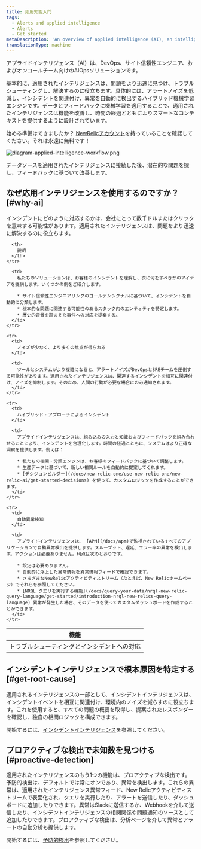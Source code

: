 ```yaml
---
title: 応用知能入門
tags:
  - Alerts and applied intelligence
  - Alerts
  - Get started
metaDescription: 'An overview of applied intelligence (AI), an intelligent AIOps solution for your alerting systems in New Relic.'
translationType: machine
---
```



アプライドインテリジェンス（AI）は、DevOps、サイト信頼性エンジニア、およびオンコールチーム向けのAIOpsソリューションです。

基本的に、適用されたインテリジェンスは、問題をより迅速に見つけ、トラブルシューティングし、解決するのに役立ちます。具体的には、アラートノイズを低減し、インシデントを関連付け、異常を自動的に検出するハイブリッド機械学習エンジンです。データとフィードバックに機械学習を適用することで、適用されたインテリジェンスは機能を改善し、時間の経過とともによりスマートなコンテキストを提供するように設計されています。

始める準備はできましたか？ [NewRelicアカウント](https://newrelic.com/signup)を持っていることを確認してください。それは永遠に無料です！

<img
  title="diagram-applied-intelligence-workflow.png"
  alt="diagram-applied-intelligence-workflow.png"
  src={diagramAppliedIntelligenceWorkflow}
/>

<figcaption>
  データソースを適用されたインテリジェンスに接続した後、潜在的な問題を探し、フィードバックに基づいて改善します。
</figcaption>

## なぜ応用インテリジェンスを使用するのですか？ [#why-ai]

インシデントにどのように対応するかは、会社にとって数千ドルまたはクリックを意味する可能性があります。適用されたインテリジェンスは、問題をより迅速に解決するのに役立ちます。

<table>
  <thead>
    <tr>
      <th style={{ width: "150px" }}>
        機能
      </th>

      <th>
        説明
      </th>
    </tr>
  </thead>

  <tbody>
    <tr>
      <td>
        トラブルシューティングとインシデントへの対応
      </td>

      <td>
        私たちのソリューションは、お客様のインシデントを理解し、次に何をすべきかのアイデアを提供します。いくつかの例をご紹介します。

        * サイト信頼性エンジニアリングのゴールデンシグナルに基づいて、インシデントを自動的に分類します。
        * 根本的な問題に関連する可能性のあるスタック内のエンティティを特定します。
        * 歴史的背景を踏まえた事件への対応を提案する。
      </td>
    </tr>

    <tr>
      <td>
        ノイズが少なく、より多くの焦点が得られる
      </td>

      <td>
        ツールとシステムがより複雑になると、アラートノイズがDevOpsとSREチームを圧倒する可能性があります。適用されたインテリジェンスは、関連するインシデントを相互に関連付け、ノイズを抑制します。そのため、人間の行動が必要な場合にのみ通知されます。
      </td>
    </tr>

    <tr>
      <td>
        ハイブリッド・アプローチによるインシデント
      </td>

      <td>
        アプライドインテリジェンスは、組み込みの入力と知識およびフィードバックを組み合わせることにより、インシデントを合理化します。時間の経過とともに、システムはより正確な洞察を提供します。例えば：

        * 私たちの相関・分類エンジンは、お客様のフィードバックに基づいて調整します。
        * 生産データに基づいて、新しい相関ルールを自動的に提案してくれます。
        * [デシジョンビルダー](/docs/new-relic-one/use-new-relic-one/new-relic-ai/get-started-decisions) を使って、カスタムロジックを作成することができます。
      </td>
    </tr>

    <tr>
      <td>
        自動異常検知
      </td>

      <td>
        アプライドインテリジェンスは、 [APM](/docs/apm)で監視されているすべてのアプリケーションで自動異常検出を提供します。スループット、遅延、エラー率の異常を検出します。アクションは必要ありません。利点は次のとおりです。

        * 設定は必要ありません。
        * 自動的に浮上した異常情報を異常情報フィードで確認できます。
        * さまざまなNewRelicアクティビティストリーム（たとえば、New Relicホームページ）でそれらを参照してください。
        * [NRQL クエリを実行する機能](/docs/query-your-data/nrql-new-relic-query-language/get-started/introduction-nrql-new-relics-query-language) 異常が発生した場合、そのデータを使ってカスタムダッシュボードを作成することができます。
      </td>
    </tr>
  </tbody>
</table>

## インシデントインテリジェンスで根本原因を特定する [#get-root-cause]

適用されるインテリジェンスの一部として、インシデントインテリジェンスは、インシデントイベントを相互に関連付け、環境内のノイズを減らすのに役立ちます。これを使用すると、すべての問題の概要を取得し、提案されたレスポンダーを確認し、独自の相関ロジックを構成できます。

開始するには、[インシデントインテリジェンス](/docs/enable-new-relic-ai)を参照してください。

## プロアクティブな検出で未知数を見つける [#proactive-detection]

適用されたインテリジェンスのもう1つの機能は、プロアクティブな検出です。予防的検出は、デフォルトでは常にオンであり、異常を検出します。これらの異常は、適用されたインテリジェンス異常フィード、New Relicアクティビティストリームで表面化され、クエリを実行したり、アラートを送信したり、ダッシュボードに追加したりできます。異常はSlackに送信するか、Webhookを介して送信したり、インシデントインテリジェンスの相関関係や問題通知のソースとして追加したりできます。プロアクティブな検出は、分析ページを介して異常とアラートの自動分析も提供します。

開始するには、[予防的検出](/docs/proactive-detection-new-relic-ai)を参照してください。